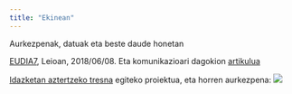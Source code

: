 ```yaml
---
title: "Ekinean"
---
```


Aurkezpenak, datuak eta beste daude honetan

[EUDIA7](https://github.com/JuanAbasolo/Ikerketan/tree/EUDIA7), Leioan, 2018/06/08. Eta komunikazioari dagokion [artikulua](1808-Aditz-jokatuan-zailtasunak-nonWEBDOC.html)

[Idazketan aztertzeko tresna](https://juanabasolo.github.io/Ikerketan/180828_Proiektua.html) egiteko proiektua, eta horren aurkezpena: [![](irudiak/slideshow.svg)](https://juanabasolo.github.io/Ikerketan/180830_reveal-aurkezpena.html)


